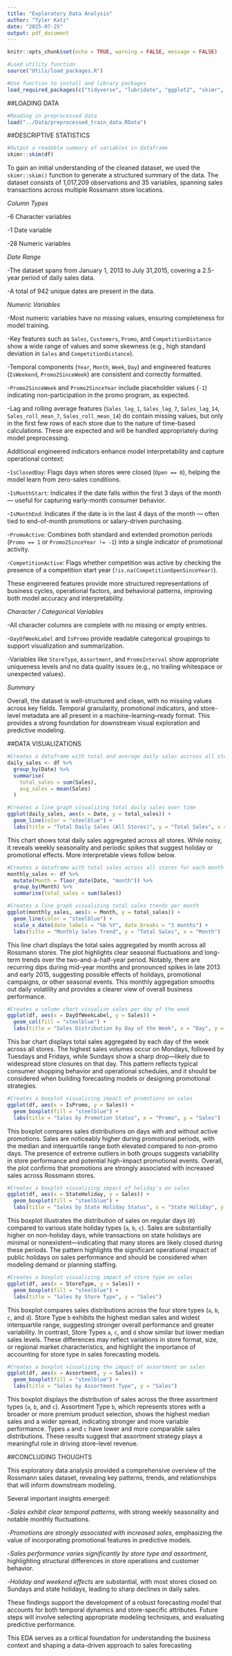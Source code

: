 ```yaml
---
title: "Exploratory Data Analysis"
author: "Tyler Katz"
date: "2025-07-25"
output: pdf_document
---
```


```r
knitr::opts_chunk$set(echo = TRUE, warning = FALSE, message = FALSE)

#Load utility function
source("Utils/load_packages.R")

#Use function to install and library packages
load_required_packages(c("tidyverse", "lubridate", "ggplot2", "skimr", "plotly"))
```

##LOADING DATA  
```r

#Reading in preprocessed data
load("../Data/preprocessed_train_data.RData")

```

##DESCRIPTIVE STATISTICS
```r

#Output a readable summary of variables in dataframe
skimr::skim(df)

```

To gain an initial understanding of the cleaned dataset, we used the `skimr::skim()` function to generate a structured summary of the data. The dataset consists of 1,017,209 observations and 35 variables, spanning sales transactions across multiple Rossmann store locations.

*Column Types*

  -6 Character variables

  -1 Date variable

  -28 Numeric variables
  
*Date Range*

  -The dataset spans from January 1, 2013 to July 31,2015, covering a 2.5-year period of daily sales data.
  
  -A total of 942 unique dates are present in the data.
  
*Numeric Variables*

  -Most numeric variables have no missing values, ensuring completeness for model training.
  
  -Key features such as `Sales`, `Customers`, `Promo`, and `CompetitionDistance` show a wide range of values and some skewness (e.g., high standard deviation in `Sales` and `CompetitionDistance`).

  -Temporal components (`Year`, `Month`, `Week`, `Day`) and engineered features (`IsWeekend`, `Promo2SinceWeek`) are consistent and correctly formatted.

  -`Promo2SinceWeek` and `Promo2SinceYear` include placeholder values (`-1`) indicating non-participation in the promo program, as expected.
  
  -Lag and rolling average features (`Sales_lag_1`, `Sales_lag_7`, `Sales_lag_14`, `Sales_roll_mean_7`, `Sales_roll_mean_14`) do contain missing values, but only in the first few rows of each store due to the nature of time-based calculations. These are expected and will be handled appropriately during model preprocessing.
  
Additional engineered indicators enhance model interpretability and capture operational context:

  -`IsClosedDay`: Flags days when stores were closed (`Open == 0`), helping the model learn from zero-sales conditions.

  -`IsMonthStart`: Indicates if the date falls within the first 3 days of the month — useful for capturing early-month consumer behavior.

  -`IsMonthEnd`: Indicates if the date is in the last 4 days of the month — often tied to end-of-month promotions or salary-driven purchasing.

  -`PromoActive`: Combines both standard and extended promotion periods (`Promo == 1` or `Promo2SinceYear != -1`) into a single indicator of promotional activity.

  -`CompetitionActive`: Flags whether competition was active by checking the presence of a competition start year (`!is.na(CompetitionOpenSinceYear)`).

These engineered features provide more structured representations of business cycles, operational factors, and behavioral patterns, improving both model accuracy and interpretability.
  
*Character / Categorical Variables*

  -All character columns are complete with no missing or empty entries.

  -`DayOfWeekLabel` and `IsPromo` provide readable categorical groupings to support visualization and summarization.

  -Variables like `StoreType`, `Assortment`, and `PromoInterval` show appropriate uniqueness levels and no data quality issues (e.g., no trailing whitespace or unexpected values).
  
*Summary*

Overall, the dataset is well-structured and clean, with no missing values across key fields. Temporal granularity, promotional indicators, and store-level metadata are all present in a machine-learning–ready format. This provides a strong foundation for downstream visual exploration and predictive modeling.

##DATA VISUALIZATIONS 
```r

#Creates a dataframe with total and average daily sales accross all stores
daily_sales <- df %>%
  group_by(Date) %>%
  summarise(
    total_sales = sum(Sales),
    avg_sales = mean(Sales)
  )

#Creates a line graph visualizing total daily sales over time
ggplot(daily_sales, aes(x = Date, y = total_sales)) +
  geom_line(color = "steelblue") +
  labs(title = "Total Daily Sales (All Stores)", y = "Total Sales", x = "Date")
```

This chart shows total daily sales aggregated across all stores. While noisy, it reveals weekly seasonality and periodic spikes that suggest holiday or promotional effects. More interpretable views follow below.

```r

#Creates a dataframe with total sales across all stores for each month
monthly_sales <- df %>%
  mutate(Month = floor_date(Date, "month")) %>%
  group_by(Month) %>%
  summarise(total_sales = sum(Sales))

#Creates a line graph visualizing total sales trends per month
ggplot(monthly_sales, aes(x = Month, y = total_sales)) +
  geom_line(color = "steelblue") +
  scale_x_date(date_labels = "%b %Y", date_breaks = "3 months") +
  labs(title = "Monthly Sales Trend", y = "Total Sales", x = "Month")

```

This line chart displays the total sales aggregated by month across all Rossmann stores. The plot highlights clear seasonal fluctuations and long-term trends over the two-and-a-half-year period. Notably, there are recurring dips during mid-year months and pronounced spikes in late 2013 and early 2015, suggesting possible effects of holidays, promotional campaigns, or other seasonal events. This monthly aggregation smooths out daily volatility and provides a clearer view of overall business performance.

```r

#Creates a column chart visualize sales per day of the week
ggplot(df, aes(x = DayOfWeekLabel, y = Sales)) +
  geom_col(fill = "steelblue") +
  labs(title = "Sales Distribution by Day of the Week", x = "Day", y = "Sales")

```

This bar chart displays total sales aggregated by each day of the week across all stores. The highest sales volumes occur on Mondays, followed by Tuesdays and Fridays, while Sundays show a sharp drop—likely due to widespread store closures on that day. This pattern reflects typical consumer shopping behavior and operational schedules, and it should be considered when building forecasting models or designing promotional strategies.

```r

#Creates a boxplot visualizing impact of promotions on sales
ggplot(df, aes(x = IsPromo, y = Sales)) +
  geom_boxplot(fill = "steelblue") +
  labs(title = "Sales by Promotion Status", x = "Promo", y = "Sales")

```

This boxplot compares sales distributions on days with and without active promotions. Sales are noticeably higher during promotional periods, with the median and interquartile range both elevated compared to non-promo days. The presence of extreme outliers in both groups suggests variability in store performance and potential high-impact promotional events. Overall, the plot confirms that promotions are strongly associated with increased sales across Rossmann stores.

```r

#Creates a boxplot visualizing impact of holiday's on sales
ggplot(df, aes(x = StateHoliday, y = Sales)) +
  geom_boxplot(fill = "steelblue") +
  labs(title = "Sales by State Holiday Status", x = "State Holiday", y = "Sales")

```

This boxplot illustrates the distribution of sales on regular days (`0`) compared to various state holiday types (`a`, `b`, `c`). Sales are substantially higher on non-holiday days, while transactions on state holidays are minimal or nonexistent—indicating that many stores are likely closed during these periods. The pattern highlights the significant operational impact of public holidays on sales performance and should be considered when modeling demand or planning staffing.

```r

#Creates a boxplot visualizing impact of store type on sales
ggplot(df, aes(x = StoreType, y = Sales)) +
  geom_boxplot(fill = "steelblue") +
  labs(title = "Sales by Store Type", y = "Sales")

```

This boxplot compares sales distributions across the four store types (`a`, `b`, `c`, and `d`). Store Type `b` exhibits the highest median sales and widest interquartile range, suggesting stronger overall performance and greater variability. In contrast, Store Types `a`, `c`, and `d` show similar but lower median sales levels. These differences may reflect variations in store format, size, or regional market characteristics, and highlight the importance of accounting for store type in sales forecasting models.

```r

#Creates a boxplot visualizing the impact of assortment on sales
ggplot(df, aes(x = Assortment, y = Sales)) +
  geom_boxplot(fill = "steelblue") +
  labs(title = "Sales by Assortment Type", y = "Sales")

```

This boxplot displays the distribution of sales across the three assortment types (`a`, `b`, and `c`). Assortment Type `b`, which represents stores with a broader or more premium product selection, shows the highest median sales and a wider spread, indicating stronger and more variable performance. Types `a` and `c` have lower and more comparable sales distributions. These results suggest that assortment strategy plays a meaningful role in driving store-level revenue.

##CONCLUDING THOUGHTS

This exploratory data analysis provided a comprehensive overview of the Rossmann sales dataset, revealing key patterns, trends, and relationships that will inform downstream modeling.

Several important insights emerged:

  -*Sales exhibit clear temporal patterns*, with strong weekly seasonality and notable monthly fluctuations.

  -*Promotions are strongly associated with increased sales*, emphasizing the value of incorporating promotional features in predictive models.

  -*Sales performance varies significantly by store type and assortment*, highlighting structural differences in store operations and customer behavior.

  -*Holiday and weekend effects* are substantial, with most stores closed on Sundays and state holidays, leading to sharp declines in daily sales.

These findings support the development of a robust forecasting model that accounts for both temporal dynamics and store-specific attributes. Future steps will involve selecting appropriate modeling techniques, and evaluating predictive performance.

This EDA serves as a critical foundation for understanding the business context and shaping a data-driven approach to sales forecasting
